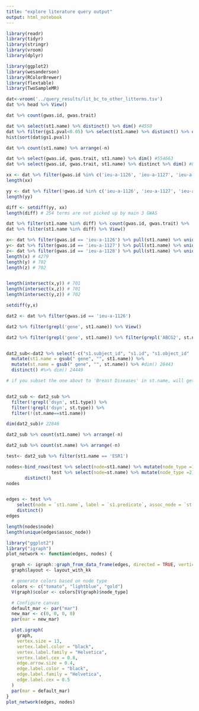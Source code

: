 ```yaml
---
title: "explore literature query output"
output: html_notebook
---
```



```r
library(readr)
library(tidyr)
library(stringr)
library(vroom)
library(dplyr)

library(ggplot2)
library(wesanderson)
library(RColorBrewer)
library(flextable)
library(TwoSampleMR)
```

```r
dat<-vroom('../query_results/lit_bc_to_other_litterms.tsv')
dat %>% head %>% View()
```

```r
dat %>% count(gwas.id, gwas.trait) 
```

```r
dat %>% select(st1.name) %>% distinct() %>% dim() #4550
dat %>% filter(gs1.pval<0.05) %>% select(st1.name) %>% distinct() %>% dim() #4524
hist(sort(dat$gs1.pval))
```

```r
dat %>% count(st1.name) %>% arrange(-n)
```
```r
dat %>% select(gwas.id, gwas.trait, st1.name) %>% dim() #554663
dat %>% select(gwas.id, gwas.trait, st1.name) %>% distinct %>% dim() #89705 - unique terms that all gwas match
```


```r
xx <- dat %>% filter(gwas.id %in% c('ieu-a-1126', 'ieu-a-1127', 'ieu-a-1128')) %>% pull(st1.name) %>% unique() 
length(xx)

yy <- dat %>% filter(!gwas.id %in% c('ieu-a-1126', 'ieu-a-1127', 'ieu-a-1128')) %>% pull(st1.name) %>% unique() 
length(yy)

diff <- setdiff(yy, xx)
length(diff) # 254 terms are not picked up by main 3 GWAS

dat %>% filter(st1.name %in% diff) %>% count(gwas.id, gwas.trait) %>%  arrange(-n)
dat %>% filter(st1.name %in% diff) %>% View()
```
```r
x<- dat %>% filter(gwas.id == 'ieu-a-1126') %>% pull(st1.name) %>% unique() 
y<- dat %>% filter(gwas.id == 'ieu-a-1127') %>% pull(st1.name) %>% unique() 
z<- dat %>% filter(gwas.id == 'ieu-a-1128') %>% pull(st1.name) %>% unique() 
length(x) # 4279
length(y) # 702
length(z) # 702


length(intersect(x,y)) # 701
length(intersect(x,z)) # 701
length(intersect(y,z)) # 702

setdiff(y,x)

```

```r
dat2 <- dat %>% filter(gwas.id == 'ieu-a-1126')

dat2 %>% filter(grepl('gene', st1.name)) %>% View()

dat2 %>% filter(grepl('gene', st1.name)) %>% filter(grepl('ABCG2', st.name)) %>% View()


dat2_sub<-dat2 %>% select(-c("s1.subject_id", "s1.id", "s1.object_id"  )) %>% 
  mutate(st1.name = gsub(" gene", "", st1.name)) %>% 
  mutate(st.name = gsub(" gene", "", st.name)) %>% #dim() 28443
  distinct() #%>% dim() 24449

# if you subset the one about to 'Breast Diseases' in st.name, will get same as melodi-presto query


dat2_sub <- dat2_sub %>% 
  filter(!grepl('dsyn', st1.type)) %>% 
  filter(!grepl('dsyn', st.type)) %>% 
  filter(!(st.name==st1.name)) 

dim(dat2_sub)# 22846

dat2_sub %>% count(st1.name) %>% arrange(-n)

dat2_sub %>% count(st.name) %>% arrange(-n)

```

```r
test<- dat2_sub %>% filter(st1.name == 'ESR1') 
```

```r
nodes<-bind_rows(test %>% select(node=st1.name) %>% mutate(node_type =1),
                 test %>% select(node=st.name) %>% mutate(node_type =2)) %>% 
       distinct()
nodes


edges <- test %>% 
    select(node = `st1.name`, label = `s1.predicate`, assoc_node = `st.name`) %>%
    distinct()
edges

length(nodes$node)
length(unique(edges$assoc_node))

```
```r
library("ggplot2")
library("igraph")
plot_network <- function(edges, nodes) {

  graph <- igraph::graph_from_data_frame(edges, directed = TRUE, vertices = nodes)
  graph$layout <- layout_with_kk

  # generate colors based on node type
  colors <- c("tomato", "lightblue", "gold")
  V(graph)$color <- colors[V(graph)$node_type]

  # Configure canvas
  default_mar <- par("mar")
  new_mar <- c(0, 0, 0, 0)
  par(mar = new_mar)

  plot.igraph(
    graph,
    vertex.size = 13,
    vertex.label.color = "black",
    vertex.label.family = "Helvetica",
    vertex.label.cex = 0.8,
    edge.arrow.size = 0.4,
    edge.label.color = "black",
    edge.label.family = "Helvetica",
    edge.label.cex = 0.5
  )
  par(mar = default_mar)
}
plot_network(edges, nodes)
```

